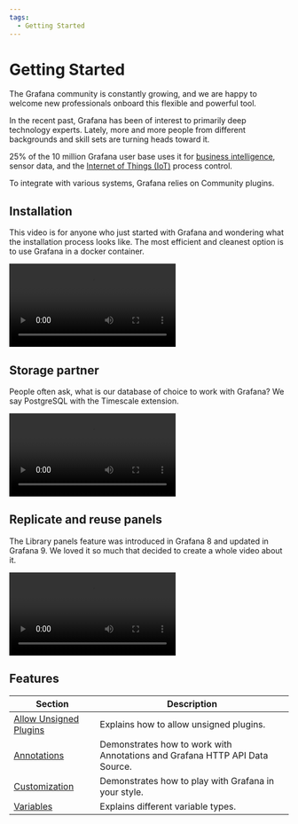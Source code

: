```yaml
---
tags:
  - Getting Started
---
```



# Getting Started

The Grafana community is constantly growing, and we are happy to welcome new professionals onboard this flexible and powerful tool.

In the recent past, Grafana has been of interest to primarily deep technology experts. Lately, more and more people from different backgrounds and skill sets are turning heads toward it.

25% of the 10 million Grafana user base uses it for [business intelligence](business/), sensor data, and the [Internet of Things (IoT)](iot) process control.

To integrate with various systems, Grafana relies on Community plugins.

## Installation

This video is for anyone who just started with Grafana and wondering what the installation process looks like. The most efficient and cleanest option is to use Grafana in a docker container.

<Video
  src="https://www.youtube.com/embed/xTQpV7B700w"
  title="How to Install Grafana for Data Analysts and Data Scientists."
/>

## Storage partner

People often ask, what is our database of choice to work with Grafana? We say PostgreSQL with the Timescale extension.

<Video
  src="https://www.youtube.com/embed/SbjIWnrMIgk"
  title="PostgreSQL with Timescale in Grafana."
/>

## Replicate and reuse panels

The Library panels feature was introduced in Grafana 8 and updated in Grafana 9. We loved it so much that decided to create a whole video about it.

<Video
  src="https://www.youtube.com/embed/kCFH15QeIRY"
  title="Replicate and reuse panels in Grafana."
/>

## Features

| Section                                  | Description                                                                 |
| ---------------------------------------- | --------------------------------------------------------------------------- |
| [Allow Unsigned Plugins](allow-unsigned) | Explains how to allow unsigned plugins.                                     |
| [Annotations](annotations)               | Demonstrates how to work with Annotations and Grafana HTTP API Data Source. |
| [Customization](customize)               | Demonstrates how to play with Grafana in your style.                        |
| [Variables](variables)                   | Explains different variable types.                                          |

